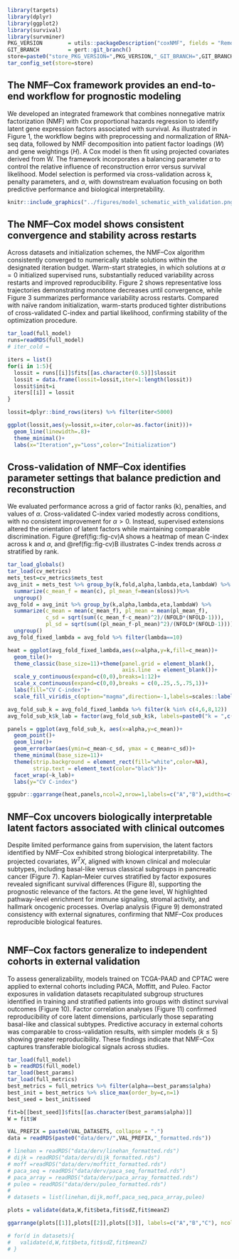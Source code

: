 ```r
library(targets)
library(dplyr)
library(ggplot2)
library(survival)
library(survminer)
PKG_VERSION        = utils::packageDescription("coxNMF", fields = "RemoteRef")
GIT_BRANCH         = gert::git_branch()
store=paste0("store_PKG_VERSION=",PKG_VERSION,"_GIT_BRANCH=",GIT_BRANCH)
tar_config_set(store=store)

```


## The NMF–Cox framework provides an end-to-end workflow for prognostic modeling

We developed an integrated framework that combines nonnegative matrix factorization (NMF) with Cox proportional hazards regression to identify latent gene expression factors associated with survival. As illustrated in Figure 1, the workflow begins with preprocessing and normalization of RNA-seq data, followed by NMF decomposition into patient factor loadings ($W$) and gene weightings ($H$). A Cox model is then fit using projected covariates derived from W. The framework incorporates a balancing parameter $\alpha$ to control the relative influence of reconstruction error versus survival likelihood. Model selection is performed via cross-validation across k, penalty parameters, and $\alpha$, with downstream evaluation focusing on both predictive performance and biological interpretability.

```r
knitr::include_graphics("../figures/model_schematic_with_validation.png")
```

## The NMF–Cox model shows consistent convergence and stability across restarts

Across datasets and initialization schemes, the NMF–Cox algorithm consistently converged to numerically stable solutions within the designated iteration budget. Warm-start strategies, in which solutions at $\alpha=0$ initialized supervised runs, substantially reduced variability across restarts and improved reproducibility. Figure 2 shows representative loss trajectories demonstrating monotone decreases until convergence, while Figure 3 summarizes performance variability across restarts. Compared with naïve random initialization, warm-starts produced tighter distributions of cross-validated C-index and partial likelihood, confirming stability of the optimization procedure.

```r
tar_load(full_model)
runs=readRDS(full_model)
# iter_cold = 

iters = list()
for(i in 1:5){
  lossit = runs[[i]]$fits[[as.character(0.5)]]$lossit
  lossit = data.frame(lossit=lossit,iter=1:length(lossit))
  lossit$init=i
  iters[[i]] = lossit
}

lossit=dplyr::bind_rows(iters) %>% filter(iter<5000)

ggplot(lossit,aes(y=lossit,x=iter,color=as.factor(init)))+
  geom_line(linewidth=.8)+
  theme_minimal()+
  labs(x="Iteration",y="Loss",color="Initialization")

```


## Cross-validation of NMF–Cox identifies parameter settings that balance prediction and reconstruction

We evaluated performance across a grid of factor ranks (k), penalties, and values of $\alpha$. Cross-validated C-index varied modestly across conditions, with no consistent improvement for 
$\alpha>0$. Instead, supervised extensions altered the orientation of latent factors while maintaining comparable discrimination. Figure \@ref(fig::fig-cv)A shows a heatmap of mean C-index across k and $\alpha$, and \@ref(fig::fig-cv)B illustrates C-index trends across $\alpha$ stratified by rank. 

```r
tar_load_globals()
tar_load(cv_metrics)
mets_test=cv_metrics$mets_test
avg_init = mets_test %>% group_by(k,fold,alpha,lambda,eta,lambdaW) %>%
  summarize(c_mean_f = mean(c), pl_mean_f=mean(sloss))%>%
  ungroup()
avg_fold = avg_init %>% group_by(k,alpha,lambda,eta,lambdaW) %>%
  summarize(c_mean = mean(c_mean_f), pl_mean = mean(pl_mean_f),
            c_sd = sqrt(sum((c_mean_f-c_mean)^2)/(NFOLD*(NFOLD-1))), 
            pl_sd = sqrt(sum((pl_mean_f-pl_mean)^2)/(NFOLD*(NFOLD-1))))%>%
  ungroup()
avg_fold_fixed_lambda = avg_fold %>% filter(lambda==10)

heat = ggplot(avg_fold_fixed_lambda,aes(x=alpha,y=k,fill=c_mean))+
  geom_tile()+
  theme_classic(base_size=11)+theme(panel.grid = element_blank(),
                                    axis.line  = element_blank())+
  scale_y_continuous(expand=c(0,0),breaks=1:12)+
  scale_x_continuous(expand=c(0,0),breaks = c(0,.25,.5,.75,1))+
  labs(fill="CV C-index")+
  scale_fill_viridis_c(option="magma",direction=-1,labels=scales::label_number(accuracy=0.01))

avg_fold_sub_k = avg_fold_fixed_lambda %>% filter(k %in% c(4,6,8,12))
avg_fold_sub_k$k_lab = factor(avg_fold_sub_k$k, labels=paste0("k = ",c(4,6,8,12)))

panels = ggplot(avg_fold_sub_k, aes(x=alpha,y=c_mean))+
  geom_point()+
  geom_line()+
  geom_errorbar(aes(ymin=c_mean-c_sd, ymax = c_mean+c_sd))+
  theme_minimal(base_size=11)+
  theme(strip.background = element_rect(fill="white",color=NA),
        strip.text = element_text(color="black"))+
  facet_wrap(~k_lab)+
  labs(y="CV C-index")

ggpubr::ggarrange(heat,panels,ncol=2,nrow=1,labels=c("A","B"),widths=c(5,4))


```



## NMF–Cox uncovers biologically interpretable latent factors associated with clinical outcomes

Despite limited performance gains from supervision, the latent factors identified by NMF–Cox exhibited strong biological interpretability. The projected covariates, $W^TX$, aligned with known clinical and molecular subtypes, including basal-like versus classical subgroups in pancreatic cancer (Figure 7). Kaplan–Meier curves stratified by factor exposures revealed significant survival differences (Figure 8), supporting the prognostic relevance of the factors. At the gene level, W highlighted pathway-level enrichment for immune signaling, stromal activity, and hallmark oncogenic processes. Overlap analysis (Figure 9) demonstrated consistency with external signatures, confirming that NMF–Cox produces reproducible biological features.

```r

```


## NMF–Cox factors generalize to independent cohorts in external validation

To assess generalizability, models trained on TCGA-PAAD and CPTAC were applied to external cohorts including PACA, Moffitt, and Puleo. Factor exposures in validation datasets recapitulated subgroup structures identified in training and stratified patients into groups with distinct survival outcomes (Figure 10). Factor correlation analyses (Figure 11) confirmed reproducibility of core latent dimensions, particularly those separating basal-like and classical subtypes. Predictive accuracy in external cohorts was comparable to cross-validation results, with simpler models ($k\leq 5$) showing greater reproducibility. These findings indicate that NMF–Cox captures transferable biological signals across studies. 

```r
tar_load(full_model)
b = readRDS(full_model)
tar_load(best_params)
tar_load(full_metrics)
best_metrics = full_metrics %>% filter(alpha==best_params$alpha)
best_init = best_metrics %>% slice_max(order_by=c,n=1)
best_seed = best_init$seed

fit=b[[best_seed]]$fits[[as.character(best_params$alpha)]]
W = fit$W

VAL_PREFIX = paste0(VAL_DATASETS, collapse = ".")
data = readRDS(paste0("data/derv/",VAL_PREFIX,"_formatted.rds"))

# linehan = readRDS("data/derv/linehan_formatted.rds")
# dijk = readRDS("data/derv/dijk_formatted.rds")
# moff =readRDS("data/derv/moffitt_formatted.rds")
# paca_seq = readRDS("data/derv/paca_seq_formatted.rds")
# paca_array = readRDS("data/derv/paca_array_formatted.rds")
# puleo = readRDS("data/derv/puleo_formatted.rds")
# 
# datasets = list(linehan,dijk,moff,paca_seq,paca_array,puleo)

plots = validate(data,W,fit$beta,fit$sdZ,fit$meanZ)

ggarrange(plots[[1]],plots[[2]],plots[[3]], labels=c("A","B","C"), ncol=3)

# for(d in datasets){
#   validate(d,W,fit$beta,fit$sdZ,fit$meanZ)
# }

```

